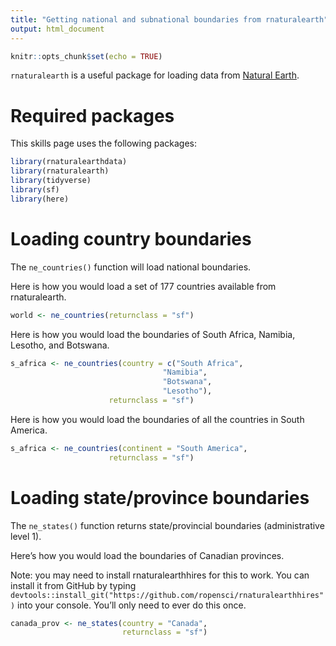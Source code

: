 ```yaml
---
title: "Getting national and subnational boundaries from rnaturalearth"
output: html_document
---
```


```r
knitr::opts_chunk$set(echo = TRUE)
```

`rnaturalearth` is a useful package for loading data from 
[Natural Earth](https://www.naturalearthdata.com/).

# Required packages

This skills page uses the following packages:

```r
library(rnaturalearthdata)
library(rnaturalearth)
library(tidyverse)
library(sf)
library(here)
```

# Loading country boundaries

The `ne_countries()` function will load national boundaries.

Here is how you would load a set of 177 countries available from rnaturalearth.

```r
world <- ne_countries(returnclass = "sf")
```

Here is how you would load the boundaries of South Africa, Namibia, Lesotho, and Botswana.

```r
s_africa <- ne_countries(country = c("South Africa", 
                                  "Namibia",
                                  "Botswana",
                                  "Lesotho"),
                      returnclass = "sf")
```

Here is how you would load the boundaries of all the countries in South America.

```r
s_africa <- ne_countries(continent = "South America",
                      returnclass = "sf")
```

# Loading state/province boundaries

The `ne_states()` function returns state/provincial boundaries (administrative level 1).

Here's how you would load the boundaries of Canadian provinces. 

Note: you may need to install rnaturalearthhires for this to work. You can install it from GitHub
by typing `devtools::install_git("https://github.com/ropensci/rnaturalearthhires")` into your 
console. You'll only need to ever do this once.

```r
canada_prov <- ne_states(country = "Canada",
                         returnclass = "sf")
```





